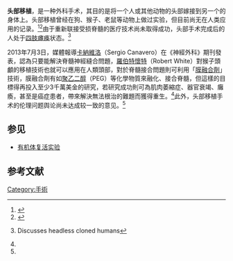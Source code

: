 '''头部移植'''，是一种外科手术，其目的是将一个人或其他动物的头部嫁接到另一个的身体上。头部移植曾经在狗、猴子、老鼠等动物上做过实验，但目前尚无在人类应用的记录。<ref>{{cite web| title = The Future of Brain Transplants| work = NOVA| url = http://www.mymultiplesclerosis.co.uk/stranger-than-fiction/head-transplant.html| accessdate = 2012-05-11| archive-url = https://web.archive.org/web/20071120014343/http://www.mymultiplesclerosis.co.uk/stranger-than-fiction/head-transplant.html| archive-date = 2007-11-20| dead-url = yes}}</ref><ref name="NewTalk">{{cite web |url=http://tw.news.yahoo.com/神經學家-人頭移植已可行-但有道德風險-061055599.html |title=神經學家：人頭移植已可行 但有道德風險 |author=NewTalk新頭殼 |publisher=Yahoo!奇摩新聞 |accessdate=2013-12-23 |language=zh-tw |date=2013-07-03 |archive-date=2013-10-15 |archive-url=https://web.archive.org/web/20131015191607/http://tw.news.yahoo.com/%E7%A5%9E%E7%B6%93%E5%AD%B8%E5%AE%B6-%E4%BA%BA%E9%A0%AD%E7%A7%BB%E6%A4%8D%E5%B7%B2%E5%8F%AF%E8%A1%8C-%E4%BD%86%E6%9C%89%E9%81%93%E5%BE%B7%E9%A2%A8%E9%9A%AA-061055599.html |dead-url=no }}</ref>由于重新联接受损脊髓的医疗技术尚未取得成功，头部手术完成后的人处于[[四肢瘫痪|四肢瘫痪]]状态。<ref name = "time">{{cite journal| first = Charles| last = Krauthammer| authorlink = | coauthors = | title = Of Headless Mice...And Men| journal = Time| volume = | issue = | pages = | id = | url = http://www.time.com/time/magazine/article/0,9171,987687,00.html| date = January 19, 1998| access-date = 2013-12-22| archive-date = 2013-08-17| archive-url = https://web.archive.org/web/20130817171338/http://www.time.com/time/magazine/article/0,9171,987687,00.html| dead-url = yes}} Discusses headless cloned humans</ref>

2013年7月3日，媒體報導[[卡納維洛|卡納維洛]]（Sergio Canavero）在《神經外科》期刊發表，認為只要能解決脊髓神經縫合問題，[[羅伯特懷特|羅伯特懷特]]（Robert White）對猴子頭顱的移植技術也就可以應用在人類頭部，對於脊髓接合問題則可利用「[[膜融合劑|膜融合劑]]」技術，膜融合劑有如[[聚乙二醇|聚乙二醇]]（PEG）等化學物質來融化、接合脊髓，但這樣的目標得再投入至少3千萬美金的研究，若研究成功則可為肌肉萎縮症、器官衰竭、癱瘓，甚至是癌症患者，帶來解決無法根治的難題而獲得重生。<ref name="NewTalk"/>此外，头部移植手术的伦理问题舆论尚未达成较一致的意见。<ref name="NewTalk"/>

==参见==
* [[有机体复活实验|有机体复活实验]]

==参考文献==
{{reflist}}

[[Category:手術|Category:手術]]